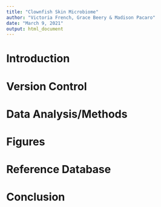 ```yaml
---
title: "Clownfish Skin Microbiome"
author: "Victoria French, Grace Beery & Madison Pacaro"
date: "March 9, 2021"
output: html_document
---
```


# Introduction



# Version Control



# Data Analysis/Methods



# Figures



# Reference Database



# Conclusion



